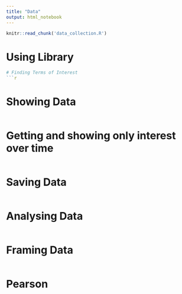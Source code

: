 ```yaml
---
title: "Data"
output: html_notebook
---
```


```r
knitr::read_chunk('data_collection.R')
```
# Using Library
```r

# Finding Terms of Interest
```r
```
# Showing Data
```r
```
# Getting and showing only interest over time
```r
```
# Saving Data
```r
```


# Analysing Data
```r
```


# Framing Data
```r
```

# Pearson
```r
```




